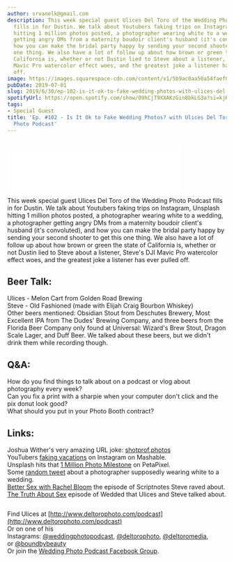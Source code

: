 ```yaml
---
author: srvanelk@gmail.com
description: This week special guest Ulices Del Toro of the Wedding Photo Podcast
  fills in for Dustin. We talk about Youtubers faking trips on Instagram, Unsplash
  hitting 1 million photos posted, a photographer wearing white to a wedding, a photographer
  getting angry DMs from a maternity boudoir client's husband (it's convoluted), and
  how you can make the bridal party happy by sending your second shooter to get this
  one thing. We also have a lot of follow up about how brown or green the state of
  California is, whether or not Dustin lied to Steve about a listener, Steve's DJI
  Mavic Pro watercolor effect woes, and the greatest joke a listener has ever pulled
  off.
image: https://images.squarespace-cdn.com/content/v1/5b9ac0aa50a54faef024c950/1561952562718-JNVHFRVBVTC5GB5XEANE/Ulices102.jpeg?format=original
pubDate: 2019-07-01
slug: 2019/6/30/ep-102-is-it-ok-to-fake-wedding-photos-with-ulices-del-toro-of-the-wedding-photo-podcast
spotifyUrl: https://open.spotify.com/show/09hCjT9XXAKzGin8bkLG3a?si=kjRZvQ1JTb6Ov3HVzSSlWA
tags:
- Special Guest
title: 'Ep. #102 - Is It Ok to Fake Wedding Photos? with Ulices Del Toro of the Wedding
  Photo Podcast'
---
```


<figure>
  <img src="https://images.squarespace-cdn.com/content/v1/5b9ac0aa50a54faef024c950/1561952562718-JNVHFRVBVTC5GB5XEANE/Ulices102.jpeg?format=original" alt="" />
</figure>
<iframe class="embedly-embed" src="//cdn.embedly.com/widgets/media.html?src=https%3A%2F%2Fanchor.fm%2Fweddingphotohangover%2Fembed%2Fepisodes%2FEp--102---Is-It-Ok-to-Fake-Wedding-Photos--with-Ulices-Del-Toro-of-the-Wedding-Photo-Podcast-e4ga5b&url=https%3A%2F%2Fanchor.fm%2Fweddingphotohangover%2Fepisodes%2FEp--102---Is-It-Ok-to-Fake-Wedding-Photos--with-Ulices-Del-Toro-of-the-Wedding-Photo-Podcast-e4ga5b&image=https%3A%2F%2Fd3t3ozftmdmh3i.cloudfront.net%2Fproduction%2Fpodcast_uploaded_episode400%2F805714%2F805714-1561951854091-0640e41756bd8.jpg&key=61d05c9d54e8455ea7a9677c366be814&type=text%2Fhtml&schema=anchor&wmode=opaque" width="400" height="102" scrolling="no" frameborder="0" allow="autoplay; fullscreen" allowfullscreen="true"></iframe>

This week special guest Ulices Del Toro of the Wedding Photo Podcast fills in for Dustin. We talk about Youtubers faking trips on Instagram, Unsplash hitting 1 million photos posted, a photographer wearing white to a wedding, a photographer getting angry DMs from a maternity boudoir client's husband (it's convoluted), and how you can make the bridal party happy by sending your second shooter to get this one thing. We also have a lot of follow up about how brown or green the state of California is, whether or not Dustin lied to Steve about a listener, Steve's DJI Mavic Pro watercolor effect woes, and the greatest joke a listener has ever pulled off.

## Beer Talk:  
Ulices - Melon Cart from Golden Road Brewing  
Steve - Old Fashioned (made with Elijah Craig Bourbon Whiskey)  
Other beers mentioned: Obsidian Stout from Deschutes Brewery, Most Excellent IPA from The Dudes' Brewing Company, and three beers from the Florida Beer Company only found at Universal: Wizard's Brew Stout, Dragon Scale Lager, and Duff Beer. We talked about these beers, but we didn't drink them while recording though.

## Q&A:  
How do you find things to talk about on a podcast or vlog about photography every week?  
Can you fix a print with a sharpie when your computer don't click and the pix donut look good?  
What should you put in your Photo Booth contract?

## Links:  
Joshua Wither's very amazing URL joke: [shotprof.photos](http://shotprof.photos/)  
YouTubers [faking vacations](https://mashable.com/article/youtube-fake-a-vacation-instagram/) on Instagram on Mashable.  
Unsplash hits that [1 Million Photo Milestone](https://petapixel.com/2019/06/20/why-unsplashs-1-million-photo-milestone-is-no-big-deal/) on PetaPixel.  
Some [random tweet](https://twitter.com/brigibeeee/status/1143035518738939905?s=21) about a photographer supposedly wearing white to a wedding.  
[Better Sex with Rachel Bloom](https://johnaugust.com/2019/better-sex-with-rachel-bloom) the episode of Scriptnotes Steve raved about.  
[The Truth About Sex](https://anchor.fm/wedded/episodes/Ep--016---The-Truth-About-Sex-e3ple8/a-adfnin) episode of Wedded that Ulices and Steve talked about.

<figure>
  <img src="https://images.squarespace-cdn.com/content/v1/5b9ac0aa50a54faef024c950/1561952864528-4WW53KW145SFV5D8G6QG/IMG_2828.JPG?format=original" alt="" />
</figure>

Find Ulices at [http://www.deltorophoto.com/podcast](http://www.deltorophoto.com/podcast)  
Or on one of his Instagrams: [@weddingphotopodcast](https://www.instagram.com/weddingphotopodcast/), [@deltorophoto](https://www.instagram.com/deltorophoto/), [@deltoromedia](https://www.instagram.com/deltoromedia/), or [@boundbybeauty](https://www.instagram.com/boundbybeauty/)  
Or join the [Wedding Photo Podcast Facebook Group](https://www.facebook.com/groups/306218863330763/).